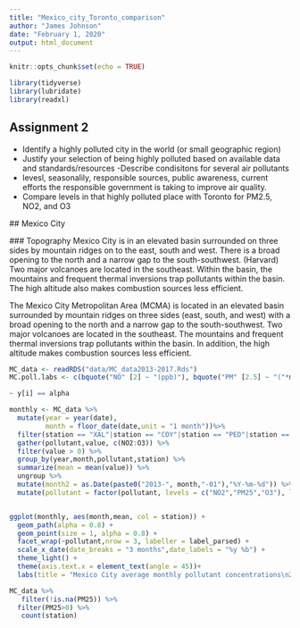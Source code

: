 ```yaml
---
title: "Mexico_city_Toronto_comparison"
author: "James Johnson"
date: "February 1, 2020"
output: html_document
---
```


```r
knitr::opts_chunk$set(echo = TRUE)

library(tidyverse)
library(lubridate)
library(readxl)
```

## Assignment 2

- Identify a highly polluted city in the world (or small geographic region)
- Justify your selection of being highly polluted based on available data and standards/resources
-Describe condisitons for several air pollutants
 - levesl, seasonalily, responsible sources, public awareness, current efforts the responsible government is taking to improve air quality.
 - Compare levels in that highly polluted place with Toronto for PM2.5, NO2, and O3
 
 ## Mexico City
 
 ### Topography
Mexico City is in an elevated basin surrounded on three sides by mountain ridges on to the east, south and west. There is a broad opening to the north and a narrow gap to the south-southwest. (Harvard) Two major volcanoes are located in the southeast. Within the basin, the mountains and frequent thermal inversions trap pollutants within the basin. The high altitude also makes combustion sources less efficient.
 
 The Mexico City Metropolitan Area (MCMA) is located in an elevated basin surrounded by mountain ridges on three sides (east, south, and west) with a broad opening to the north and a narrow gap to the south-southwest. Two major volcanoes are located in the southeast. The mountains and frequent thermal inversions trap pollutants within the basin. In addition, the high altitude makes combustion sources less efficient. 
 

```r
MC_data <- readRDS("data/MC_data2013-2017.Rds")
MC.poll.labs <- c(bquote("NO" [2] ~ "(ppb)"), bquote("PM" [2.5] ~ "("*mu * g/m^3*")"), bquote("O" [3] ~ "(ppb)"))

~ y[i] == alpha

monthly <- MC_data %>%
  mutate(year = year(date),
         month = floor_date(date,unit = "1 month"))%>% 
  filter(station == "XAL"|station == "COY"|station == "PED"|station == "HGM") %>%
  gather(pollutant,value, c(NO2:O3)) %>% 
  filter(value > 0) %>% 
  group_by(year,month,pollutant,station) %>% 
  summarize(mean = mean(value)) %>% 
  ungroup %>% 
  mutate(month2 = as.Date(paste0("2013-", month,"-01"),"%Y-%m-%d")) %>% 
  mutate(pollutant = factor(pollutant, levels = c("NO2","PM25","O3"), labels = MC.poll.labs ))


ggplot(monthly, aes(month,mean, col = station)) +
  geom_path(alpha = 0.8) +
  geom_point(size = 1, alpha = 0.8) +
  facet_wrap(~pollutant,nrow = 3, labeller = label_parsed) +
  scale_x_date(date_breaks = "3 months",date_labels = "%y %b") +
  theme_light() +
  theme(axis.text.x = element_text(angle = 45))+
  labs(title = "Mexico City average monthly pollutant concentrations\n2013-2017", y = "Pollutant concentration", x = "Date (yy - mmm)")

MC_data %>% 
   filter(!is.na(PM25)) %>%
  filter(PM25>0) %>% 
   count(station) 

```
 
